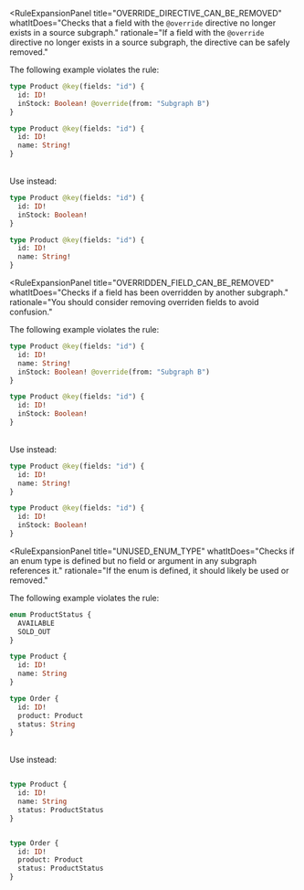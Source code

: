 <RuleExpansionPanel
  title="OVERRIDE_DIRECTIVE_CAN_BE_REMOVED"
  whatItDoes="Checks that a field with the `@override` directive no longer exists in a source subgraph."
  rationale="If a field with the `@override` directive no longer exists in a source subgraph, the directive can be safely removed."
>

The following example violates the rule:
<br/>

```graphql title="Subgraph A" disableCopy=true showLineNumbers=false {3}
type Product @key(fields: "id") {
  id: ID!
  inStock: Boolean! @override(from: "Subgraph B")
}
```

```graphql title="Subgraph B" disableCopy=true showLineNumbers=false
type Product @key(fields: "id") {
  id: ID!
  name: String!
}
```

<br/>
Use instead:
<br/>

```graphql title="Subgraph A" disableCopy=true showLineNumbers=false {3}
type Product @key(fields: "id") {
  id: ID!
  inStock: Boolean!
}
```

```graphql title="Subgraph B" disableCopy=true showLineNumbers=false
type Product @key(fields: "id") {
  id: ID!
  name: String!
}
```

</RuleExpansionPanel>

<RuleExpansionPanel
  title="OVERRIDDEN_FIELD_CAN_BE_REMOVED"
  whatItDoes="Checks if a field has been overridden by another subgraph."
  rationale="You should consider removing overriden fields to avoid confusion."
>

The following example violates the rule:
<br/>

```graphql title="Subgraph A" disableCopy=true showLineNumbers=false {4}
type Product @key(fields: "id") {
  id: ID!
  name: String!
  inStock: Boolean! @override(from: "Subgraph B")
}
```

```graphql title="Subgraph B" disableCopy=true showLineNumbers=false
type Product @key(fields: "id") {
  id: ID!
  inStock: Boolean!
}
```

<br/>
Use instead:
<br/>

```graphql title="Subgraph A" disableCopy=true showLineNumbers=false
type Product @key(fields: "id") {
  id: ID!
  name: String!
}
```

```graphql title="Subgraph B" disableCopy=true showLineNumbers=false
type Product @key(fields: "id") {
  id: ID!
  inStock: Boolean!
}
```

</RuleExpansionPanel>

<RuleExpansionPanel
  title="UNUSED_ENUM_TYPE"
  whatItDoes="Checks if an enum type is defined but no field or argument in any subgraph references it."
  rationale="If the enum is defined, it should likely be used or removed."
>

The following example violates the rule:
<br/>

<CodeColumns>

```graphql title="Subgraph A" disableCopy=true showLineNumbers=false
enum ProductStatus {
  AVAILABLE
  SOLD_OUT
}

type Product {
  id: ID!
  name: String
}
```

```graphql title="Subgraph B" disableCopy=true showLineNumbers=false  {4}
type Order {
  id: ID!
  product: Product
  status: String
}
```

</CodeColumns>

<br/>
Use instead:
<br/>

<CodeColumns>

```graphql title="Subgraph A" disableCopy=true showLineNumbers=false

type Product {
  id: ID!
  name: String
  status: ProductStatus
}
```

```graphql title="Subgraph B" disableCopy=true showLineNumbers=false {4}

type Order {
  id: ID!
  product: Product
  status: ProductStatus
}
```
</CodeColumns>

</RuleExpansionPanel>
